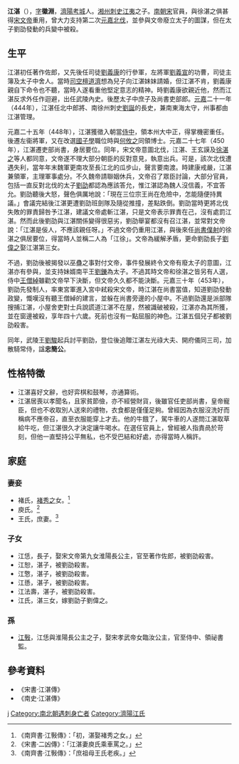 '''江湛'''（{{bd|407年||453年|catIdx=J}}），[[表字|字]]'''徽淵'''，[[濟陽郡|濟陽]][[考城县|考城]]人。[[湘州|湘州]][[刺史|刺史]][[江夷|江夷]]之子。[[南朝宋|南朝宋]]官員，與徐湛之俱甚得[[宋文帝|宋文帝]]重用，曾大力支持第二次[[元嘉北伐|元嘉北伐]]，並參與文帝廢立太子的圖謀，但在太子劉劭發動的兵變中被殺。

== 生平 ==
江湛初任著作佐郎，又先後任司徒[[劉義康|劉義康]]的行參軍，左將軍[[劉義宣|劉義宣]]的功曹，司徒主簿及太子中舍人。當時[[司空|司空]][[檀道濟|檀道濟]]想為兒子向江湛妹妹請婚，但江湛不肯，劉義康親自下命令也不聽，當時人遂看重他堅定意志的精神。時劉義康欲親近他，然而江湛反求外任作迴避，出任武陵內史。後歷太子中庶子及尚書吏部郎。[[元嘉|元嘉]]二十一年（444年），江湛任北中郎將、南徐州刺史[[劉誕_(劉宋)|劉誕]]的長史，兼南東海太守，州事都由江湛管理。

元嘉二十五年（448年），江湛獲徵入朝當[[侍中|侍中]]，領本州大中正，得掌機密重任。後遷左衞將軍，又在改選[[國子學|國子學]]職位時與[[何攸之|何攸之]]同領博士。元嘉二十七年（450年），江湛遷吏部尚書，身居要位。同年，宋文帝意圖北伐，江湛、王玄謨及[[徐湛之|徐湛之]]等人都同意，文帝遂不理大部分朝臣的反對意見，執意出兵。可是，該次北伐遭遇失利，當年年末魏軍更南攻至長江北的瓜步山，聲言要南渡。時建康戒嚴，江湛兼領軍，主理軍事處分。不久魏帝請聯姻休兵，文帝召了眾臣討論，大部分官員，包括一直反對北伐的太子[[劉劭_(劉宋)|劉劭]]都認為應該答允，惟江湛認為魏人沒信義，不宜答允。劉劭聽後大怒，聲色俱厲地說：「現在三位宗王尚在危險中，怎能隨便持異議。」會議完結後江湛更遭劉劭班劍隊及隨從推撞，差點跌倒。劉劭當時更將北伐失敗的罪責歸咎予江湛，建議文帝處斬江湛，只是文帝表示罪責在己，沒有處罰江湛。然而此後劉劭與江湛關係變得很惡劣，劉劭舉宴都沒有召江湛，並常對文帝說：「江湛是佞人，不應該親任呀。」不過文帝仍重用江湛，與後來任[[尚書僕射|尚書僕射]]的徐湛之俱居要位，得當時人並稱二人為「江徐」。文帝為緩解矛盾，更命劉劭長子[[劉偉之|劉偉之]]娶江湛第三女。

不過，劉劭後被揭發以巫蠱之事對付文帝，事件發展終令文帝有廢太子的意圖，江湛亦有參與，並支持妹婿南平王[[劉鑠|劉鑠]]為太子。不過其時文帝和徐湛之皆另有人選，侍中[[王僧綽|王僧綽]]雖勸文帝早下決斷，但文帝久久都不能決斷。元嘉三十年（453年），劉劭先發制人，率東宮軍進入宮中弒殺宋文帝，時江湛在尚書當值，知道劉劭發動政變，慨嘆沒有聽王僧綽的建言，並躲在尚書旁邊的小屋中。不過劉劭還是派部隊搜捕江湛，小屋舍吏對士兵說謊道江湛不在屋，然被識破被殺，江湛亦為其所獲，並在窗邊被殺，享年四十六歲。死前也沒有一點屈服的神色。江湛五個兒子都被劉劭殺害。

同年，武陵王[[宋孝武帝|劉駿]]起兵討平劉劭，登位後追贈江湛左光祿大夫、開府儀同三司，加散騎常侍，諡'''忠簡公'''。

== 性格特徵 ==
*江湛喜好文辭，也好弈棋和鼓琴，亦通算術。
*江湛居喪以孝聞名，且家貧節儉，亦不經營財貨，後雖官任吏部尚書，皇帝寵臣，但也不收取別人送來的禮物，衣食都是僅僅足夠。曾經因為衣服沒洗好而稱病不應帝召，直至衣服能穿上才去。他的牛餓了，駕牛車的人遂問江湛取草給牛吃，但江湛很久才決定讓牛喝水。在選任官員上，曾經被人指責咼於苛刻，但他一直堅持公平無私，也不受巴結和好處，亦得當時人稱許。

== 家庭 ==
=== 妻妾 ===
*褚氏，[[褚秀之|褚秀之]]女。<REF>《南齊書·江斅傳》：「初，湛娶褚秀之女。」</REF>
*庾氏。<REF>《宋書·二凶傳》：「江湛妻庾氏乘車罵之。」</REF>
*王氏，庶妻。<REF>《南齊書·江斅傳》：「庶祖母王氏老疾。」</REF>

=== 子女 ===
*江恁，長子，娶宋文帝第九女淮陽長公主，官至著作佐郎，被劉劭殺害。
*江恕，湛子，被劉劭殺害。
*江憼，湛子，被劉劭殺害。
*江愻，湛子，被劉劭殺害。
*江法壽，湛子，被劉劭殺害。
*江氏，湛三女，嫁劉劭子劉偉之。

=== 孫 ===
*[[江斅|江斅]]，江恁與淮陽長公主之子，娶宋孝武帝女臨汝公主，官至侍中、領祕書監。

== 參考資料 ==
*《宋書·江湛傳》
*《南史·江湛傳》
{{REFLIST}}

[[Category:劉宋政治人物|j]]
[[Category:南北朝遇刺身亡者|Category:南北朝遇刺身亡者]]
[[Category:濟陽江氏|Category:濟陽江氏]]